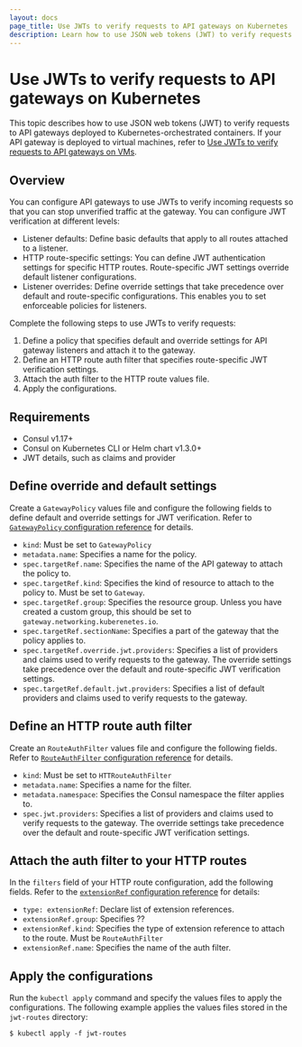 ```yaml
---
layout: docs
page_title: Use JWTs to verify requests to API gateways on Kubernetes
description: Learn how to use JSON web tokens (JWT) to verify requests from external clients to listeners on an API gateway on Kubernetes-orchestrated networks.
---
```


# Use JWTs to verify requests to API gateways on Kubernetes

This topic describes how to use JSON web tokens (JWT) to verify requests to API gateways deployed to Kubernetes-orchestrated containers. If your API gateway is deployed to virtual machines, refer to [Use JWTs to verify requests to API gateways on VMs](/consu/docs/connect/gateways/api-gateway/secure-traffic/verify-jwts-vms).

## Overview
 
You can configure API gateways to use JWTs to verify incoming requests so that you can stop unverified traffic at the gateway. You can configure JWT verification at different levels:

- Listener defaults: Define basic defaults that apply to all routes attached to a listener.
- HTTP route-specific settings: You can define JWT authentication settings for specific HTTP routes. Route-specific JWT settings override default listener configurations. 
- Listener overrides: Define override settings that take precedence over default and route-specific configurations. This enables you to set enforceable policies for listeners.


Complete the following steps to use JWTs to verify requests:

1. Define a policy that specifies default and override settings for API gateway listeners and attach it to the gateway.   
1. Define an HTTP route auth filter that specifies route-specific JWT verification settings.
1. Attach the auth filter to the HTTP route values file. 
1. Apply the configurations. 


## Requirements

- Consul v1.17+
- Consul on Kubernetes CLI or Helm chart v1.3.0+
- JWT details, such as claims and provider

## Define override and default settings

Create a `GatewayPolicy` values file and configure the following fields to define default and override settings for JWT verification. Refer to [`GatewayPolicy` configuration reference](/consul/docs/connect/gateways/api-gateway/configuration/gatewaypolicy) for details.  

- `kind`: Must be set to `GatewayPolicy`
- `metadata.name`: Specifies a name for the policy.
- `spec.targetRef.name`: Specifies the name of the API gateway to attach the policy to.
- `spec.targetRef.kind`: Specifies the kind of resource to attach to the policy to. Must be set to `Gateway`. 
- `spec.targetRef.group`: Specifies the resource group. Unless you have created a custom group, this should be set to `gateway.networking.kuberenetes.io`.
- `spec.targetRef.sectionName`: Specifies a part of the gateway that the policy applies to.
- `spec.targetRef.override.jwt.providers`: Specifies a list of providers and claims used to verify requests to the gateway. The override settings take precedence over the default and route-specific JWT verification settings. 
- `spec.targetRef.default.jwt.providers`: Specifies a list of default providers and claims used to verify requests to the gateway. 

## Define an HTTP route auth filter

Create an `RouteAuthFilter` values file and configure the following fields. Refer to [`RouteAuthFilter` configuration reference](/consul/docs/connect/gateways/api-gateway/configuration/routeauthfilter) for details.  

- `kind`: Must be set to `HTTRouteAuthFilter`
- `metadata.name`: Specifies a name for the filter.
- `metadata.namespace`: Specifies the Consul namespace the filter applies to.
- `spec.jwt.providers`: Specifies a list of providers and claims used to verify requests to the gateway. The override settings take precedence over the default and route-specific JWT verification settings. 

## Attach the auth filter to your HTTP routes

In the `filters` field of your HTTP route configuration, add the following fields. Refer to the [`extensionRef` configuration reference](/consul/docs/connect/gateways/api-gateway/configuration/routes#rules-filters-extensionref) for details: 

- `type: extensionRef`: Declare list of extension references. 
- `extensionRef.group`: Specifies ??
- `extensionRef.kind`: Specifies the type of extension reference to attach to the route. Must be `RouteAuthFilter`
- `extensionRef.name`: Specifies the name of the auth filter. 

## Apply the configurations

Run the `kubectl apply` command and specify the values files to apply the configurations. The following example applies the values files stored in the `jwt-routes` directory:

```shell-session
$ kubectl apply -f jwt-routes
```

